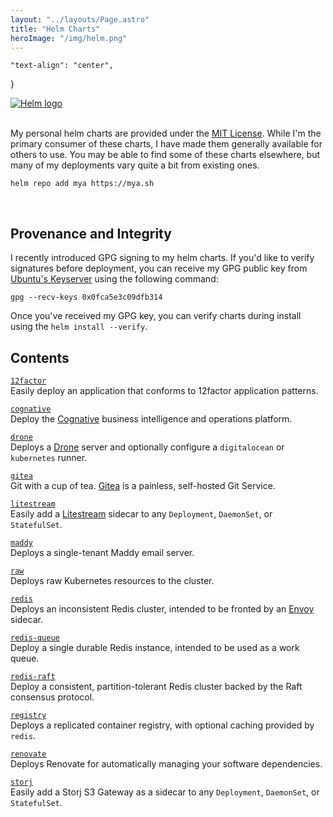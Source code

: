 ```yaml
---
layout: "../layouts/Page.astro"
title: "Helm Charts"
heroImage: "/img/helm.png"
---
```


    "text-align": "center",
}

<div style={helmProperties}>
    <a href="https://helm.sh"><img alt="Helm logo" src="/img/helm.png"/></a>
</div>
<br/>

My personal helm charts are provided under the [MIT License][license]. While I'm the primary consumer of these charts, I
have made them generally available for others to use. You may be able to find some of these charts elsewhere, but many
of my deployments vary quite a bit from existing ones.

```shell
helm repo add mya https://mya.sh
```

[license]: https://github.com/mjpitz/mjpitz/tree/main/charts/LICENSE

<br/>

## Provenance and Integrity

I recently introduced GPG signing to my helm charts. If you'd like to verify signatures before deployment, you can
receive my GPG public key from [Ubuntu's Keyserver][] using the following command:

```shell
gpg --recv-keys 0x0fca5e3c09dfb314
```

Once you've received my GPG key, you can verify charts during install using the `helm install --verify`.

[Ubuntu's Keyserver]: https://keyserver.ubuntu.com/pks/lookup?op=get&search=0xfd0f1e353074e15a4883bc630fca5e3c09dfb314

## Contents

[`12factor`](https://github.com/mjpitz/mjpitz/tree/main/charts/12factor)<br/>
Easily deploy an application that conforms to 12factor application patterns.

[`cognative`](https://github.com/mjpitz/mjpitz/tree/main/charts/cognative)<br/>
Deploy the [Cognative][] business intelligence and operations platform.

[`drone`](https://github.com/mjpitz/mjpitz/tree/main/charts/drone)<br/>
Deploys a [Drone][] server and optionally configure a `digitalocean` or `kubernetes` runner.

[`gitea`](https://github.com/mjpitz/mjpitz/tree/main/charts/gitea)<br/>
Git with a cup of tea. [Gitea][] is a painless, self-hosted Git Service.

[`litestream`](https://github.com/mjpitz/mjpitz/tree/main/charts/litestream)<br/>
Easily add a [Litestream][] sidecar to any `Deployment`, `DaemonSet`, or `StatefulSet`.

[`maddy`](https://github.com/mjpitz/mjpitz/tree/main/charts/maddy)<br/>
Deploys a single-tenant Maddy email server.

[`raw`](https://github.com/mjpitz/mjpitz/tree/main/charts/raw)<br/>
Deploys raw Kubernetes resources to the cluster.

[`redis`](https://github.com/mjpitz/mjpitz/tree/main/charts/redis)<br/>
Deploys an inconsistent Redis cluster, intended to be fronted by an [Envoy][] sidecar.

[`redis-queue`](https://github.com/mjpitz/mjpitz/tree/main/charts/redis-queue)<br/>
Deploy a single durable Redis instance, intended to be used as a work queue.

[`redis-raft`](https://github.com/mjpitz/mjpitz/tree/main/charts/redis-raft)<br/>
Deploy a consistent, partition-tolerant Redis cluster backed by the Raft consensus protocol.

[`registry`](https://github.com/mjpitz/mjpitz/tree/main/charts/registry)<br/>
Deploys a replicated container registry, with optional caching provided by `redis`.

[`renovate`](https://github.com/mjpitz/mjpitz/tree/main/charts/renovate)<br/>
Deploys Renovate for automatically managing your software dependencies.

[`storj`](https://github.com/mjpitz/mjpitz/tree/main/charts/storj)<br/>
Easily add a Storj S3 Gateway as a sidecar to any `Deployment`, `DaemonSet`, or `StatefulSet`.

<br/>

[Cognative]: https://mjpitz.github.io/cognative
[Drone]: https://www.drone.io
[Gitea]: https://gitea.io
[Litestream]: https://litestream.io
[Envoy]: https://www.envoyproxy.io/docs/envoy/latest/intro/arch_overview/other_protocols/redis
